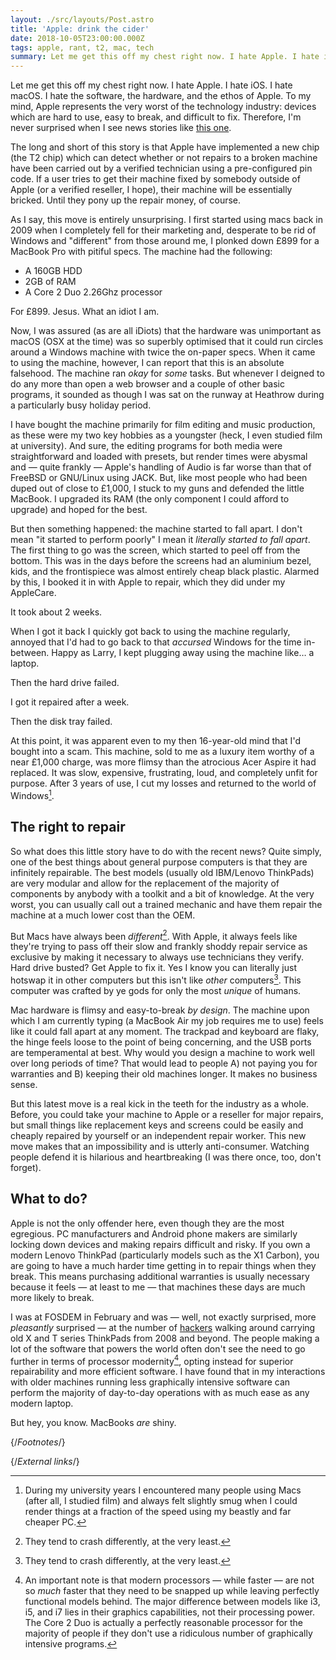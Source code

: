 ```yaml
---
layout: ./src/layouts/Post.astro
title: 'Apple: drink the cider'
date: 2018-10-05T23:00:00.000Z
tags: apple, rant, t2, mac, tech
summary: Let me get this off my chest right now. I hate Apple. I hate iOS. I hate macOS. I hate the software, the hardware, and the ethos of Apple.
---
```


Let me get this off my chest right now. I hate Apple. I hate iOS. I hate macOS. I hate the software, the hardware, and the ethos of Apple. To my mind, Apple represents the very worst of the technology industry: devices which are hard to use, easy to break, and difficult to fix. Therefore, I'm never surprised when I see news stories like [this one][motherboard].

The long and short of this story is that Apple have implemented a new chip (the T2 chip) which can detect whether or not repairs to a broken machine have been carried out by a verified technician using a pre-configured pin code. If a user tries to get their machine fixed by somebody outside of Apple (or a verified reseller, I hope), their machine will be essentially bricked. Until they pony up the repair money, of course.

As I say, this move is entirely unsurprising. I first started using macs back in 2009 when I completely fell for their marketing and, desperate to be rid of Windows and "different" from those around me, I plonked down £899 for a MacBook Pro with pitiful specs. The machine had the following:

- A 160GB HDD
- 2GB of RAM
- A Core 2 Duo 2.26Ghz processor

For £899. Jesus. What an idiot I am.

Now, I was assured (as are all iDiots) that the hardware was unimportant as macOS (OSX at the time) was so superbly optimised that it could run circles around a Windows machine with twice the on-paper specs. When it came to using the machine, however, I can report that this is an absolute falsehood. The machine ran _okay_ for _some_ tasks. But whenever I deigned to do any more than open a web browser and a couple of other basic programs, it sounded as though I was sat on the runway at Heathrow during a particularly busy holiday period.

I have bought the machine primarily for film editing and music production, as these were my two key hobbies as a youngster (heck, I even studied film at university). And sure, the editing programs for both media were straightforward and loaded with presets, but render times were abysmal and — quite frankly — Apple's handling of Audio is far worse than that of FreeBSD or GNU/Linux using JACK. But, like most people who had been duped out of close to £1,000, I stuck to my guns and defended the little MacBook. I upgraded its RAM (the only component I could afford to upgrade) and hoped for the best.

But then something happened: the machine started to fall apart. I don't mean "it started to perform poorly" I mean it _literally started to fall apart_. The first thing to go was the screen, which started to peel off from the bottom. This was in the days before the screens had an aluminium bezel, kids, and the frontispiece was almost entirely cheap black plastic. Alarmed by this, I booked it in with Apple to repair, which they did under my AppleCare.

It took about 2 weeks.

When I got it back I quickly got back to using the machine regularly, annoyed that I'd had to go back to that _accursed_ Windows for the time in-between. Happy as Larry, I kept plugging away using the machine like… a laptop.

Then the hard drive failed.

I got it repaired after a week.

Then the disk tray failed.

At this point, it was apparent even to my then 16-year-old mind that I'd bought into a scam. This machine, sold to me as a luxury item worthy of a near £1,000 charge, was more flimsy than the atrocious Acer Aspire it had replaced. It was slow, expensive, frustrating, loud, and completely unfit for purpose. After 3 years of use, I cut my losses and returned to the world of Windows[^f1].

## The right to repair

So what does this little story have to do with the recent news? Quite simply, one of the best things about general purpose computers is that they are infinitely repairable. The best models (usually old IBM/Lenovo ThinkPads) are very modular and allow for the replacement of the majority of components by anybody with a toolkit and a bit of knowledge. At the very worst, you can usually call out a trained mechanic and have them repair the machine at a much lower cost than the OEM.

But Macs have always been _different_[^f2]. With Apple, it always feels like they're trying to pass off their slow and frankly shoddy repair service as exclusive by making it necessary to always use technicians they verify. Hard drive busted? Get Apple to fix it. Yes I know you can literally just hotswap it in other computers but this isn't like _other_ computers[^f2]. This computer was crafted by ye gods for only the most _unique_ of humans.

Mac hardware is flimsy and easy-to-break _by design_. The machine upon which I am currently typing (a MacBook Air my job requires me to use) feels like it could fall apart at any moment. The trackpad and keyboard are flaky, the hinge feels loose to the point of being concerning, and the USB ports are temperamental at best. Why would you design a machine to work well over long periods of time? That would lead to people A) not paying you for warranties and B) keeping their old machines longer. It makes no business sense.

But this latest move is a real kick in the teeth for the industry as a whole. Before, you could take your machine to Apple or a reseller for major repairs, but small things like replacement keys and screens could be easily and cheaply repaired by yourself or an independent repair worker. This new move makes that an impossibility and is utterly anti-consumer. Watching people defend it is hilarious and heartbreaking (I was there once, too, don't forget).

## What to do?

Apple is not the only offender here, even though they are the most egregious. PC manufacturers and Android phone makers are similarly locking down devices and making repairs difficult and risky. If you own a modern Lenovo ThinkPad (particularly models such as the X1 Carbon), you are going to have a much harder time getting in to repair things when they break. This means purchasing additional warranties is usually necessary because it feels — at least to me — that machines these days are much more likely to break.

I was at FOSDEM in February and was — well, not exactly surprised, more _pleasantly_ surprised — at the number of [hackers][hackers] walking around carrying old X and T series ThinkPads from 2008 and beyond. The people making a lot of the software that powers the world often don't see the need to go further in terms of processor modernity[^f3], opting instead for superior repairability and more efficient software. I have found that in my interactions with older machines running less graphically intensive software can perform the majority of day-to-day operations with as much ease as any modern laptop.

But hey, you know. MacBooks _are_ shiny.

{/*Footnotes*/}

[^f1]: During my university years I encountered many people using Macs (after all, I studied film) and always felt slightly smug when I could render things at a fraction of the speed using my beastly and far cheaper PC.
[^f2]: They tend to crash differently, at the very least.
[^f3]: An important note is that modern processors — while faster — are not so _much_ faster that they need to be snapped up while leaving perfectly functional models behind. The major difference between models like i3, i5, and i7 lies in their graphics capabilities, not their processing power. The Core 2 Duo is actually a perfectly reasonable processor for the majority of people if they don't use a ridiculous number of graphically intensive programs.

{/*External links*/}

[hackers]: https://stallman.org/articles/on-hacking.html
[motherboard]: https://motherboard.vice.com/en_us/article/yw9qk7/macbook-pro-software-locks-prevent-independent-repair
